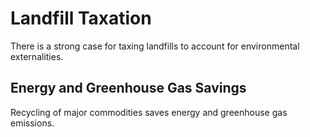 # Landfill Taxation

There is a strong case for taxing landfills to account for environmental externalities.


## Energy and Greenhouse Gas Savings
Recycling of major commodities saves energy and greenhouse gas emissions.